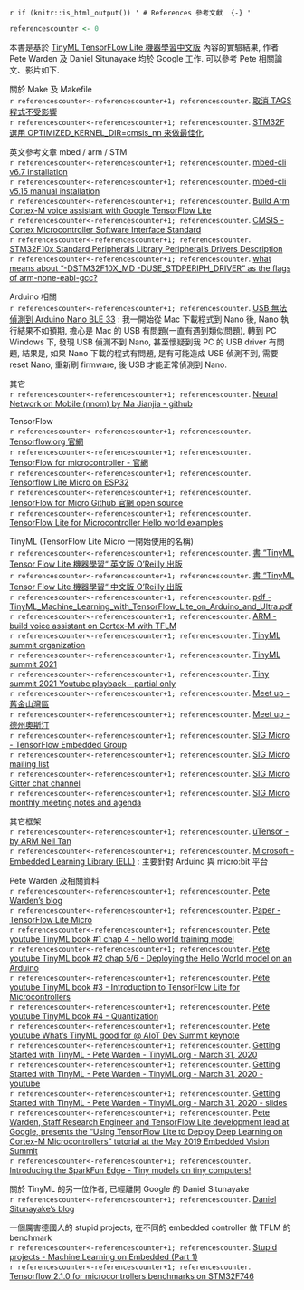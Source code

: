 `r if (knitr::is_html_output()) '
# References 參考文獻  {-}
'`

```r
referencescounter <- 0
```

本書是基於 [TinyML TensorFLow Lite 機器學習中文版](https://www.books.com.tw/products/0010865580) 內容的實驗結果, 作者 Pete Warden 及 Daniel Situnayake 均於 Google 工作. 可以參考 Pete 相關論文、影片如下.   

關於 Make 及 Makefile  
`r referencescounter<-referencescounter+1; referencescounter`. [取消 TAGS 程式不受影響](https://github.com/tensorflow/tensorflow/issues/46667#issuecomment-766923481)  
`r referencescounter<-referencescounter+1; referencescounter`. [STM32F 選用 OPTIMIZED_KERNEL_DIR=cmsis_nn 來做最佳化](https://github.com/tensorflow/tensorflow/issues/46667#issuecomment-766927681)  

英文參考文章 mbed / arm / STM  
`r referencescounter<-referencescounter+1; referencescounter`. [mbed-cli v6.7 installation](https://os.mbed.com/docs/mbed-os/v6.7/build-tools/install-and-set-up.html)  
`r referencescounter<-referencescounter+1; referencescounter`. [mbed-cli v5.15 manual installation](https://os.mbed.com/docs/mbed-os/v5.15/tools/manual-installation.html)  
`r referencescounter<-referencescounter+1; referencescounter`. [Build Arm Cortex-M voice assistant with Google TensorFlow Lite](https://developer.arm.com/solutions/machine-learning-on-arm/developer-material/how-to-guides/build-arm-cortex-m-voice-assistant-with-google-tensorflow-lite/single-page)  
`r referencescounter<-referencescounter+1; referencescounter`. [CMSIS - Cortex Microcontroller Software Interface Standard](http://www.longlandclan.yi.org/~stuartl/stm32f10x_stdperiph_lib_um/CMSIS_Core.htm)  
`r referencescounter<-referencescounter+1; referencescounter`. [STM32F10x Standard Peripherals Library Peripheral’s Drivers Description](http://www.longlandclan.yi.org/~stuartl/stm32f10x_stdperiph_lib_um/Library_Files.html#_cmsis)  
`r referencescounter<-referencescounter+1; referencescounter`. [what means about “-DSTM32F10X_MD -DUSE_STDPERIPH_DRIVER” as the flags of arm-none-eabi-gcc?](https://stackoverflow.com/questions/59053389/what-means-about-dstm32f10x-md-duse-stdperiph-driver-as-the-flags-of-arm-non)

Arduino 相關  
`r referencescounter<-referencescounter+1; referencescounter`. [USB 無法偵測到 Arduino Nano BLE 33](https://forum.arduino.cc/index.php?topic=659995.0) : 我一開始從 Mac 下載程式到 Nano 後, Nano 執行結果不如預期, 擔心是 Mac 的 USB 有問題(一直有遇到類似問題), 轉到 PC Windows 下, 發現 USB 偵測不到 Nano, 甚至懷疑到我 PC 的 USB driver 有問題, 結果是, 如果 Nano 下載的程式有問題, 是有可能造成 USB 偵測不到, 需要 reset Nano, 重新刷 firmware, 後 USB 才能正常偵測到 Nano.  

其它  
`r referencescounter<-referencescounter+1; referencescounter`. [Neural Network on Mobile (nnom) by Ma Jianjia - github](https://github.com/majianjia/nnom)  

TensorFlow  
`r referencescounter<-referencescounter+1; referencescounter`. [Tensorflow.org 官網](https://www.tensorflow.org/lite/guide)  
`r referencescounter<-referencescounter+1; referencescounter`. [TensorFlow for microcontroller - 官網](https://www.tensorflow.org/lite/microcontrollers)  
`r referencescounter<-referencescounter+1; referencescounter`. [Tensorflow Lite Micro on ESP32](https://blog.tensorflow.org/2020/08/announcing-tensorflow-lite-micro-esp32.html)  
`r referencescounter<-referencescounter+1; referencescounter`. [TensorFlow for Micro Github 官網 open source](https://github.com/tensorflow/tensorflow/tree/master/tensorflow/lite/micro)  
`r referencescounter<-referencescounter+1; referencescounter`. [TensorFlow Lite for Microcontroller Hello world examples](https://github.com/tensorflow/tensorflow/blob/master/tensorflow/lite/micro/examples/hello_world/README.md)  

TinyML (TensorFlow Lite Micro 一開始使用的名稱)  
`r referencescounter<-referencescounter+1; referencescounter`. [書 "TinyML Tensor Flow Lite 機器學習“ 英文版 O'Reilly 出版](https://www.oreilly.com/library/view/tinyml/9781492052036/)  
`r referencescounter<-referencescounter+1; referencescounter`. [書 "TinyML Tensor Flow Lite 機器學習“ 中文版 O'Reilly 出版](https://www.books.com.tw/products/0010865580?fbclid=IwAR1xgb-0LStRrHXajKT-u3uP982d0p8PQaDpNfhxHAzuCbATi6VOjYcwo2k)   
`r referencescounter<-referencescounter+1; referencescounter`. [pdf - TinyML_Machine_Learning_with_TensorFlow_Lite_on_Arduino_and_Ultra.pdf](http://lib.samtuit.uz/admin/kitoblar/5f8eb590b69fb5.80592706TinyML_Machine_Learning_with_TensorFlow_Lite_on_Arduino_and_Ultra.pdf)  
`r referencescounter<-referencescounter+1; referencescounter`. [ARM - build voice assistant on Cortex-M  with TFLM](https://developer.arm.com/solutions/machine-learning-on-arm/developer-material/how-to-guides/build-arm-cortex-m-voice-assistant-with-google-tensorflow-lite)  
`r referencescounter<-referencescounter+1; referencescounter`. [TinyML summit organization](https://www.tinymlsummit.org)  
`r referencescounter<-referencescounter+1; referencescounter`. [TinyML summit 2021](https://events.eventee.co/detail/tinyml-summit-2021-7883)  
`r referencescounter<-referencescounter+1; referencescounter`. [Tiny summit 2021 Youtube playback - partial only](https://www.youtube.com/channel/UC9iWqvsWjhowkHWVJquHwkg)  
`r referencescounter<-referencescounter+1; referencescounter`. [Meet up - 舊金山灣區](https://www.meetup.com/tinyML-Enabling-ultra-low-Power-ML-at-the-Edge/)  
`r referencescounter<-referencescounter+1; referencescounter`. [Meet up - 德州奧斯汀](https://www.meetup.com/meetup-group-NoKBhhJK/)    
`r referencescounter<-referencescounter+1; referencescounter`. [SIG Micro - TensorFlow Embedded Group](https://github.com/tensorflow/community/blob/master/sigs/micro/CHARTER.md)  
`r referencescounter<-referencescounter+1; referencescounter`. [SIG Micro mailing list](https://groups.google.com/a/tensorflow.org/forum/#!forum/micro)  
`r referencescounter<-referencescounter+1; referencescounter`. [SIG Micro Gitter chat channel](https://gitter.im/tensorflow/sig-micro)  
`r referencescounter<-referencescounter+1; referencescounter`. [SIG Micro monthly meeting notes and agenda](https://goo.gle/tf-micro-notes)  
  

其它框架  
`r referencescounter<-referencescounter+1; referencescounter`. [uTensor - by ARM Neil Tan](https://github.com/uTensor/uTensor)  
`r referencescounter<-referencescounter+1; referencescounter`. [Microsoft - Embedded Learning Library (ELL)](https://microsoft.github.io/ELL/) : 主要針對 Arduino 與 micro:bit 平台  


Pete Warden 及相關資料  
`r referencescounter<-referencescounter+1; referencescounter`. [Pete Warden's blog](https://petewarden.com/?s=tinyml&submit=Search)  
`r referencescounter<-referencescounter+1; referencescounter`. [Paper - TensorFlow Lite Micro](https://arxiv.org/pdf/2010.08678.pdf)  
`r referencescounter<-referencescounter+1; referencescounter`. [Pete youtube TinyML book #1 chap 4 - hello world training model](https://www.youtube.com/watch?v=8N6-WQsxwxA)  
`r referencescounter<-referencescounter+1; referencescounter`. [Pete youtube TinyML book #2 chap 5/6 - Deploying the Hello World model on an Arduino](https://www.youtube.com/watch?v=AfAyHheBk6Y)  
`r referencescounter<-referencescounter+1; referencescounter`. [Pete youtube TinyML book #3 - Introduction to TensorFlow Lite for Microcontrollers](https://www.youtube.com/watch?v=_NcG5estXOU)  
`r referencescounter<-referencescounter+1; referencescounter`. [Pete youtube TinyML book #4 - Quantization](https://www.youtube.com/watch?v=-jBmqY_aFwE)  
`r referencescounter<-referencescounter+1; referencescounter`. [Pete youtube What's TinyML good for \@ AIoT Dev Summit keynote](https://www.youtube.com/watch?v=Wuq2aP5O5Z0)  
`r referencescounter<-referencescounter+1; referencescounter`. [Getting Started with TinyML - Pete Warden - TinyML.org - March 31, 2020](https://forums.tinyml.org/t/getting-started-with-tinyml-pete-warden-march-31-2020/22)  
`r referencescounter<-referencescounter+1; referencescounter`. [Getting Started with TinyML - Pete Warden - TinyML.org - March 31, 2020 - youtube](https://www.youtube.com/watch?v=soOM1F70Boc)  
`r referencescounter<-referencescounter+1; referencescounter`. [Getting Started with TinyML - Pete Warden - TinyML.org - March 31, 2020 - slides](https://cms.tinyml.org/wp-content/uploads/talks2020/tinyML_Talks_200331_Pete_Warden.pdf)  
`r referencescounter<-referencescounter+1; referencescounter`. [Pete Warden, Staff Research Engineer and TensorFlow Lite development lead at Google, presents the "Using TensorFlow Lite to Deploy Deep Learning on Cortex-M Microcontrollers" tutorial at the May 2019 Embedded Vision Summit](https://www.edge-ai-vision.com/2019/06/using-tensorflow-lite-to-deploy-deep-learning-on-cortex-m-microcontrollers-a-presentation-from-google/)  
`r referencescounter<-referencescounter+1; referencescounter`. [Introducing the SparkFun Edge - Tiny models on tiny computers!](https://www.hackster.io/news/introducing-the-sparkfun-edge-34c9eb80a000)  


關於 TinyML 的另一位作者, 已經離開 Google 的 Daniel Situnayake   
`r referencescounter<-referencescounter+1; referencescounter`. [Daniel Situnayake's blog](https://situnayake.com)

一個厲害德國人的 stupid projects, 在不同的 embedded controller 做 TFLM 的 benchmark  
`r referencescounter<-referencescounter+1; referencescounter`. [Stupid projects - Machine Learning on Embedded (Part 1)](https://www.stupid-projects.com/machine-learning-on-embedded-part-1/)  
`r referencescounter<-referencescounter+1; referencescounter`. [Tensorflow 2.1.0 for microcontrollers benchmarks on STM32F746](https://www.stupid-projects.com/tensorflow-2-1-0-for-microcontrollers-benchmarks-on-stm32f746/)  
